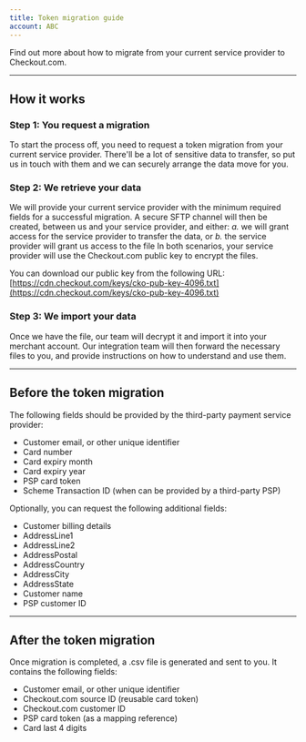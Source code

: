```yaml
---
title: Token migration guide
account: ABC
---
```


Find out more about how to migrate from your current service provider to Checkout.com.

---

## How it works

### Step 1: You request a migration

To start the process off, you need to request a token migration from your current service provider. There'll be a lot of sensitive data to transfer, so put us in touch with them and we can securely arrange the data move for you.

### Step 2: We retrieve your data

We will provide your current service provider with the minimum required fields for a successful migration. A secure SFTP channel will then be created, between us and your service provider, and either:
_a._ we will grant access for the service provider to transfer the data,
or _b._ the service provider will grant us access to the file
In both scenarios, your service provider will use the Checkout.com public key to encrypt
the files.

<TipBox>

You can download our public key from the following URL:
[https://cdn.checkout.com/keys/cko-pub-key-4096.txt](https://cdn.checkout.com/keys/cko-pub-key-4096.txt)

</TipBox>

### Step 3: We import your data

Once we have the file, our team will decrypt it and import it into your merchant account. Our integration team will then forward the necessary files to you, and provide instructions on how to understand and use them.

---

## Before the token migration

The following fields should be provided by the third-party payment service provider:

*   Customer email, or other unique identifier
*   Card number
*   Card expiry month
*   Card expiry year
*   PSP card token
*   Scheme Transaction ID (when can be provided by a third-party PSP)


Optionally, you can request the following additional fields:

*   Customer billing details
*   AddressLine1
*   AddressLine2
*   AddressPostal
*   AddressCountry
*   AddressCity
*   AddressState
*   Customer name
*   PSP customer ID

---

## After the token migration

Once migration is completed, a .csv file is generated and sent to you. It contains the following fields:

*   Customer email, or other unique identifier
*   Checkout.com source ID (reusable card token)
*   Checkout.com customer ID
*   PSP card token (as a mapping reference)
*   Card last 4 digits

